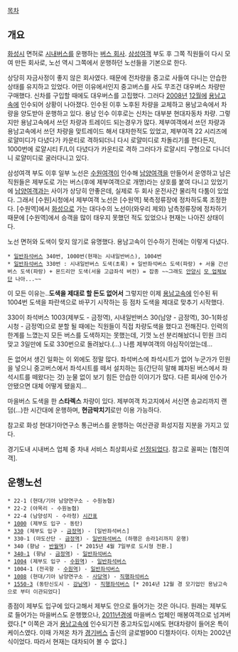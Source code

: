 [[목차]]

== 개요 ==
[[화성시]] 면허로 [[시내버스]]를 운행하는 [[버스 회사]]. [[삼성여객#s-4|삼성여객]] 부도 후 그쪽 직원들이 다시 모여 만든 회사로, 노선 역시 그쪽에서 운행하던 노선들을 기본으로 한다.

상당히 자금사정이 좋지 않은 회사였다. 때문에 전차량을 중고로 사들여 다니는 안습한 상태를 유지하고 있었다. 어떤 이유에서인지 중고버스를 사도 무조건 대우버스 차량만 구매했다. 신차를 구입할 때에도 대우버스를 고집했다. 그러다 [[2008년]] [[12월]]에 [[용남고속]]에 인수되어 상황이 나아졌다. 인수된 이후 노후된 차량을 교체하고 용남고속에서 차량을 양도받아 운행하고 있다. 용남 인수 이후로는 신차는 대부분 현대자동차 차량. 그렇지만 용남고속에서 쓰던 차량과 트레이드 되는경우가 많다. 제부여객에서 쓰던 차량과 용남고속에서 쓰던 차량을 맞트레이드 해서 대차한적도 있었고, 제부여객 22 시리즈에 로얄미디가 다녔다가 카운티로 격하되더니 다시 로얄미디로 차돌리기를 한다든지, 1000번에 로얄시티 F/L이 다녔다가 카운티로 격하 그러다가 로얄시티 구형으로 다니더니 로얄미디로 굴러다니고 있다.

삼성여객 부도 이후 일부 노선은 [[수원여객]]이 인수해 [[남양여객]]을 만들어서 운영하고 남은 직원들은 제부도로 가는 버스(후에 제부여객으로 개명)라는 상호를 붙여 다니고 있었기에 [[남양여객]]과는 사이가 상당히 안좋은데, 실제로 두 회사 운전사간 물리적 다툼이 있었다. 그래서 [수원]시청에서 제부여객 노선은 [수원역] 북측정류장에 정차하도록 조정한다. [수원역]에서 [[화성시|화성]]으로 가는 대다수의 노선이(와우리 제외) 남측정류장에 정차하기 때문에 [수원역]에서 승객을 많이 태우지 못했던 적도 있었으나 현재는 나아진 상태이다.

노선 면허와 도색이 맞지 않기로 유명했다. 용남고속이 인수하기 전에는 이렇게 다녔다.
 * [[일반좌석버스]] 340번, 1000번(현재는 시내일반버스), 1004번
 * [[일반좌석버스]] 330번 : 시내일반버스 도색(초록) + 일반좌석버스 도색(파랑) + 서울 간선버스 도색(파랑) + 몬드리안 도색(서울 고급좌석 버전) = 잡종 ~~그래도 [[보영운수|안양시]] [[삼영운수|모 업체]]보단 나아...~~
이 모든 이유는..'''도색을 제대로 할 돈도 없어서''' 그렇지만 이제 [[용남고속]]에 인수된 뒤 1004번 도색을 파란색으로 바꾸기 시작하는 등 점차 도색을 제대로 맞추기 시작했다.

330이 좌석버스 1003(제부도 - 금정역), 시내일반버스 30(남양 - 금정역), 30-1(화성시청 - 금정역)으로 분할 될 때에는 직원들이 직접 차량도색을 했다고 전해진다. 인력의 한계를 느꼈는지 모든 버스를 도색하지는 못했는데, 기껏 노선 분리해놨더니 민원 크리 맞고 3일만에 도로 330번으로 돌려놨다.(...) 나름 제부여객의 야심작이었는데...

돈 없어서 생긴 일화는 이 외에도 정말 많다. 좌석버스에 좌석시트가 없어 누군가가 민원을 넣으니 중고버스에서 좌석시트를 떼서 설치하는 등(간단히 말해 폐차된 버스에서 좌석시트를 떼왔다는 것) 눈물 없이 보기 힘든 안습한 이야기가 많다. 다른 회사에 인수가 안됐으면 대체 어떻게 됐을지...

마을버스 도색을 한 '''스타렉스''' 차량이 있다. 제부여객 차고지에서 서신면 송교리까지 랜덤(...)한 시간대에 운행하며, '''현금박치기'''로만 이용 가능하다.

참고로 화성 현대기아연구소 통근버스를 운행하는 여산관광 화성지점 지분을 가지고 있다.

경기도내 시내버스 업체 중  차내 서비스 최상회사로 [http://www.joongboo.com/news/articleView.html?idxno=916099 선정되었다]. 참고로 꼴찌는 [협진여객].
== 운행노선 ==
 * 22-1 (현대/기아 남양연구소 - 수원농협)
 * 22-2 (야목리 - 수원농협)
 * 22-4 (남양성지 - 수라청) [http://blog.naver.com/lunateam2012/60175113499 시간표]
 * [[화성 버스 1000|1000]] (제부도 입구 - 동탄)
 * [[화성 버스 330|330]] (제부도 입구 - [[금정역]]) - [일반좌석버스]
 * 330-1 (마도산단 - [[금정역]]) - [[일반좌석버스]] (하행은 송라1리까지 운행)
 * 340 (향남 - [[반월역]]) - [* 2015년 4월 7일부로 도시형 전환.]
 * [[화성 버스 340-1|340-1]] (향남 - [[금정역]]) - [[일반좌석버스]]
 * [[화성 버스 1004|1004]] (제부도 입구 - [[수원역]]) - [[일반좌석버스]]
 * 1004-1 (전곡항 - [[수원역]]) - [[일반좌석버스]]
 * [[화성 버스 1008|1008]] (현대/기아 남양연구소 - [[사당역]]) - [[직행좌석버스]]
 * [[화성 버스 1550-3|1550-3]] (동탄신도시 - [[강남역]]) - [[직행좌석버스]] [* 2014년 12월 경 모기업인 용남고속으로 부터 이관되었다]

종점이 제부도 입구에 있다고해서 제부도 안으로 들어가는 것은 아니다. 원래는 제부도로 들어가는 마을버스도 운행했으나, [[2011년]]경에 마을버스 업체인 매봉여객으로 넘겨버렸다.[* 이쪽은 과거 [[용남고속]]에 인수되기전 중고차도입시에도 현대차량이 들어온 특이케이스였다. 이때 가져온 차가 [[경기버스]] 출신의 글로벌900 디젤차이다. 이차는 2002년식이었다. 따라서 현재는 대차되어 볼 수 없다.]
